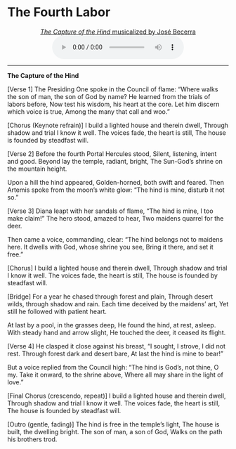 # The Fourth Labor

<center>
[*The Capture of the Hind* musicalized by José Becerra](https://ngsm.org/mp3/04.mp3)
</center>

<center>

<audio controls>
  <source src="https://ngsm.org/mp3/04.mp3" type="audio/mpeg">
  Your browser does not support the audio element.
</audio>

</center>

---

**The Capture of the Hind**

[Verse 1]
The Presiding One spoke in the Council of flame:
“Where walks the son of man, the son of God by name?
He learned from the trials of labors before,
Now test his wisdom, his heart at the core.
Let him discern which voice is true,
Among the many that call and woo.”

[Chorus (Keynote refrain)]
I build a lighted house and therein dwell,
Through shadow and trial I know it well.
The voices fade, the heart is still,
The house is founded by steadfast will.

[Verse 2]
Before the fourth Portal Hercules stood,
Silent, listening, intent and good.
Beyond lay the temple, radiant, bright,
The Sun-God’s shrine on the mountain height.

Upon a hill the hind appeared,
Golden-horned, both swift and feared.
Then Artemis spoke from the moon’s white glow:
“The hind is mine, disturb it not so.”

[Verse 3]
Diana leapt with her sandals of flame,
“The hind is mine, I too make claim!”
The hero stood, amazed to hear,
Two maidens quarrel for the deer.

Then came a voice, commanding, clear:
“The hind belongs not to maidens here.
It dwells with God, whose shrine you see,
Bring it there, and set it free.”

[Chorus]
I build a lighted house and therein dwell,
Through shadow and trial I know it well.
The voices fade, the heart is still,
The house is founded by steadfast will.

[Bridge]
For a year he chased through forest and plain,
Through desert wilds, through shadow and rain.
Each time deceived by the maidens’ art,
Yet still he followed with patient heart.

At last by a pool, in the grasses deep,
He found the hind, at rest, asleep.
With steady hand and arrow slight,
He touched the deer, it ceased its flight.

[Verse 4]
He clasped it close against his breast,
“I sought, I strove, I did not rest.
Through forest dark and desert bare,
At last the hind is mine to bear!”

But a voice replied from the Council high:
“The hind is God’s, not thine, O my.
Take it onward, to the shrine above,
Where all may share in the light of love.”

[Final Chorus (crescendo, repeat)]
I build a lighted house and therein dwell,
Through shadow and trial I know it well.
The voices fade, the heart is still,
The house is founded by steadfast will.

[Outro (gentle, fading)]
The hind is free in the temple’s light,
The house is built, the dwelling bright.
The son of man, a son of God,
Walks on the path his brothers trod.

